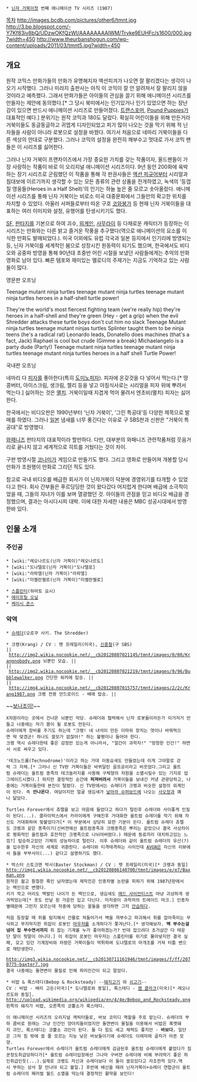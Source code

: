  * [[닌자 거북이]]첫 번째 애니메이션 TV 시리즈 (1987)
[[목차]]
http://images.bcdb.com/pictures/other6/tmnt.jpg
http://3.bp.blogspot.com/-Y7Kf83iv8bQ/UDzwOKfQzWI/AAAAAAAAIWM/Trvke9EUHFc/s1600/000.jpg?width=450
http://www.theurbanshogun.com/wp-content/uploads/2011/03/tmnt5.jpg?width=450

== 개요 ==
원작 코믹스 만화가들의 만화가 유명해지자 액션피겨가 나오면 잘 팔리겠다는 생각이 나오기 시작했다. 그러나 미라지 출판사는 아직 이 코믹이 잘 안 알려져서 잘 팔리지 않을 것이라고 예측했다. 그래서 만화가들은 아이들의 관심을 끌기 위해 애니메이션 시리즈를 만들자는 제안에 동의했다.[* 그 당시 북미에서는 인기있거나 인기 있었으면 하는 장난감이 있으면 반드시 애니메이션 시리즈로 만들어졌다. [[트랜스포머]], [[Pound Puppies]]가 대표적인 예다.] 
분위기는 원작 코믹과 180도 달랐다. 확실히 어린이들을 위해 만든거라 거북이들도 동글동글하고 귀엽게 디자인되었고 피가 많이 나오는 것을 막기 위해 적 닌자들을 사람이 아니라 로봇으로 설정을 바꿨다. 여기서 처음으로 네마리 거북이들을 다른 색상의 안대로 구분했다. 그러나 코믹의 설정을 완전히 깨부수고 멋대로 가서 코믹 팬들은 이 시리즈를 싫어한다.

그러나 닌자 거북이 프랜차이즈에서 가장 중요한 가치를 갖는 작품이자, 올드팬들이 가장 사랑하는 작품이 바로 이 오리지널 애니메이션 시리즈이다. 9년 동안 200화에 육박하는 장기 시리즈로 군림했던 이 작품을 통해 각 판권사들은 [[액션 피규어]]부터 시리얼과 침대보에 이르기까지 생각할 수 있는 모든 종류의 관련 상품을 전개하였고, 녹색의 '등껍질 영웅들(Heroes in a Half Shell)'의 인기는 하늘 높은 줄 모르고 솟아올랐다. 애니메이션 시리즈를 통해 닌자 거북이는 비로소 미국 대중문화에서 그들만의 확고한 위치를 차지할 수 있었다. 아울러 서퍼들로부터 따온 구호 [[코와붕가]] 등 현재 닌자 거북이들을 대표하는 여러 이미지와 설정, 유행어를 탄생시키기도 했다.

[[SF]], [[판타지]]를 기본으로 하여 괴수, [[외계인]], [[사무라이]] 등 다채로운 캐릭터가 등장하는 이 시리즈는 만화와는 다른 밝고 즐거운 작풍을 추구했다(역으로 애니메이션의 요소를 이식한 만화도 발매되었다.). 미국 이외에도 유럽 각국과 일본 등지에서 인기리에 방영되는 등, 닌자 거북이를 세계적인 붐으로 성장시킨 원동력이 되기도 했으며, 한국에서도 비디오와 공중파 방영을 통해 90년대 초중반 어린 시절을 보냈던 사람들에게는 추억의 만화영화로 남아 있다. 빠른 템포와 재미있는 멜로디의 주제가는 지금도 기억하고 있는 사람들이 많다. 

{{{#!html
<iframe width="420" height="315" src="//www.youtube.com/embed/qI0FbYe3lRE" frameborder="0" allowfullscreen></iframe>
}}}
영문판 오프닝

Teenage mutant ninja turtles
teenage mutant ninja turtles
teenage mutant ninja turtles
heroes in a half-shell
turtle power!

They're the world's most fiercest fighting team (we're really hip)
they're heroes in a half-shell and they're green (Hey - get a grip)
when the evil Shredder attacks
these turtle boys don't cut him no slack
Teenage Mutant ninja turtles
teenage mutant ninjas turtles
Splinter taught them to be ninja teens (he's a radical rat)
Leonardo leads, Donatello does machines (that's a fact, Jack)
Raphael is cool but crude (Gimme a break)
Michaelangelo is a party dude (Party!)
Teenage mutant ninja turtles
teenage mutant ninja turtles
teenage mutant ninja turtles
heroes in a half shell
Turtle Power! 

{{{#!html
<iframe title="YouTube video player" width="480" height="390" src="http://www.youtube.com/embed/X_LeinMJzSs" frameborder="0" allowfullscreen></iframe>
}}}
국내판 오프닝

네마리 다 [[피자]]를 좋아한다(특히 [[도미노피자]]). 피자에 온갖것을 다 넣어서 먹는다.[* 땅콩버터, 아이스크림, 생크림, 젤리 등을 넣고 아침식사로는 시리얼을 피자 위에 뿌려서 먹는다.] 싫어하는 것은 [[멸치]]. 거북이일때 지겹게 먹어 물려서 엔초비(멸치) 피자는 싫어한다.

한국에서는 비디오판은 1990년부터 '닌자 거북이', '그린 특공대'등 다양한 제목으로 발매를 하였다. 그러나 [[일본]] 냄새를 너무 풍긴다는 이유로 구 SBS판과 신판은 "거북이 특공대"로 방영했다.

[[와패니즈]] 판타지의 대표작이라 할만하다. 다만, 대부분의 와패니즈 관련작품처럼 웃음거리로 끝나지 않고 세계적으로 히트를 거뒀다는 것이 차이.

구판 방영시절 [[코나미]]가 게임으로 만들기도 했다. 그리고 영화로 만들어져 개봉할 당시 만화가 조원행이 만화로 그리던 적도 있다.

참고로 국내 비디오를 배급한 회사가 이 닌자거북이 덕분에 경영위기를 타개할 수 있었다고 한다. 회사 간부들은 푸르딩딩한 것이 왔다갔다 어지럽게 한다며 배급에 소극적이었을 때, 그들의 자녀가 이를 보며 열광했던 것. 아이들의 관점을 믿고 비디오 배급을 경정했으며, 결과는 아시다시피 대박. 이에 대한 자세한 내용은 MBC 성공시대에서 방영한바 있다.

== 인물 소개 ==
=== 주인공 === 
 * [wiki:"레오나르도(닌자 거북이)"레오나르도]
 * [wiki:"도나텔로(닌자 거북이)"도나텔로]
 * [wiki:"라파엘(닌자 거북이)"라파엘]
 * [wiki:"미켈란젤로(닌자 거북이)"미켈란젤로]

 * [[스플린터]](하마토 요시)
 * [[에이프릴 오닐]]
 * [[케이시 존스]]

=== 악역 ===
 * [[슈레더]](오로쿠 사키. The Shredder)

 * 크랭(Krang) / CV : 팻 프레일리(미국), [[신흥철]](구 SBS)
 || http://img2.wikia.nocookie.net/__cb20120807021145/tmnt/images/0/00/Krangnobody.png 뇌뿐인 모습. ||
 || http://img2.wikia.nocookie.net/__cb20120807021219/tmnt/images/9/96/Bubblewalker.png 간단한 워커에 탑승. ||
 || http://img4.wikia.nocookie.net/__cb20120807015757/tmnt/images/2/2c/Krang1987.png 크랭 전용 안드로이드 - 배에 탑승. ||

~~[[금요일(웹툰)|보나조이!]]~~
 X차원이라는 곳에서 건너온 뇌뿐인 악당. 슈레더와 협력해서 닌자 로봇들이라든가 이거저거 만들고 나중에는 자기 몸이 될 로봇도 만든다. 
 슈레더에게 장비를 주기도 하는데 "크랭! 네 녀석이 만든 이따위 장치는 엿이나 바꿔먹으면 딱 맞겠군! 하나도 쓸모가 없잖아!" 하는 불평이나 들어야 한다. 
 크랭 역시 슈레더한테 좋은 감정만 있는게 아니라서, "얼간이 과학자!" "멍청한 인간!" 하면서 서로 싸우고 있다. 

 '테크노드롬(Technodrome)'이라고 하는 거대 이동요새도 만들었는데 이게 그야말로 강력 그 자체.[* 그러나 신 TV판 거북이들은 바퀴달린 골프공이라고 비웃었다.그리고 울트럼 슈레더는 울트럼 종족의 테크놀러지를 사용해 구체형의 차원을 소멸시킬수 있는 기지로 업그레이드시켰다.] 하지만 결정적인 순간에 '''퍼져버려서''' 거북이들을 보내긴 커녕 관광당하고, 나중에는 거북이들한테 본진이 털렸다. 신 TV판에서는 슈레더가 크랭과 비슷한 설정의 외계인이 된다. 즉 '''안나온다'''. 여담이지만 얼굴 생김새가 [[날아라 슈퍼보드]]에 나오는 [[사오정]]과 꽤나 닮았다. 

 Turtles Forever에서 츄렐을 보고 마음에 들었다고 하다가 털린후 슈레더와 사이좋게 인질이 된다(...). 클라이막스에서 카라이에게 구해진후 거대화한 울트럼 슈레더를 막기 위해 자신도 거대화하여 맞붙었다가[* 이 부분에서 상당히 묘한 기분이 든다. 울트럼 슈레더 츄렐도 크랭과 같은 종족이기(신버젼에선 울트럼종족과 크랭종족은 뿌리는 같았으나 결국 사상차이로 평화적인 울트럼과 호전적인 크랭족으로 나뉘어버렸다.) 때문에 동료끼리 대치하고있는 느낌?] 탑승하고있던 기체의 성능차이로 털린다. 이후 슈레더와 같이 울트럼 슈레더의 유산(?)을 입수한후 자신의 세계로 귀환한다. 슈레더와 티격태격하는 사이인데 [[AVGN]]은 자신의 리뷰에서 둘을 부부사이(...) 같다고 설명하기도 했다.

 * 박스터 스토크맨 박사(Baxter Stockman) / CV : 팻 프레일리(미국)[* 크랭과 동일]
 http://img1.wikia.nocookie.net/__cb20120806140700/tmnt/images/e/e7/Baxman.png
 원작은 젊고 훤칠한 흑인 남자였는데 제작진은 인종차별 논란을 피하기 위해 1987년판에서는 백인으로 변했다. 
 키가 작고 머리도 백발인 나이가 든 백인으로, 생김새도 [[매드 사이언티스트]] 마냥 괴상하게 생겨먹었는데[* 옷도 만날 흰 가운만 입고 다닌다. 미치광이 과학자의 트레이드 마크.] 인종차별때문에 그런지 모르는데 작중에 당하는 꼴들을 생각하면 그저 [[안습]]하다. 

 처음 등장할 때 쥐를 탐지해서 건물로 쳐들어가서 벽을 까부수고 파괴해서 쥐를 잡아죽이는 무식하고 무지막지한 쥐잡이 로봇인 [[마우저]]를 소개하다가 쫓겨난다.[* 생각해보자. '''벽 부수는걸 넘어 집 부수면서까지''' 쥐 잡는 기계를 누가 좋아하겠는가? 빈대 잡으려다 초가삼간 다 태운단 말이 헛말이 아니다.] 이 쥐잡이 로봇인 마우저는 스플린터를 위기로 몰아넣지만 결국 실패, 갖고 있던 기계장비와 차량은 거북이들이 먹튀하여 도나텔로의 마개조를 거쳐 터틀 밴으로 재탄생한다. 

 http://img3.wikia.nocookie.net/__cb20130711161946/tmnt/images/f/ff/2070775-baxter7.jpg
 결국 나중에는 돌연변이 물질로 인해 파리인간이 되고 말았다. 

 * 비밥 & 록스테디(Bebop & Rocksteady) --[[돼지고기]] 와 [[쇠고기]]--
 CV : 비밥 - 배리 고든(미국)[* 도나텔로와 동일], 록스테디 - [[캠 클라크]](미국)[* 레오나르도와 동일]. 
 http://upload.wikimedia.org/wikipedia/en/4/4e/Bebop_and_Rocksteady.png
 왼쪽의 돼지가 비밥, 오른쪽의 코뿔소가 록스테디. 

 이 애니메이션 시리즈의 오리지널 캐릭터들로, 바보 코미디 역할을 주로 맡는다. 슈레더의 부하 콤비로 원래는 그냥 인간인 양아치들이었지만 돌연변이 물질을 이용해서 비밥은 혹멧돼지 괴인, 록스테디는 코뿔소 괴인이 된다. 둘 다 힘도 세고 체력도 좋지만 - '''바보다.''' 일단은 그저 힘 밖에 쓸 줄 모르는 지능 낮은 바보들이기에 슈레더도 이래저래 골치가 아픈 모양. 
 Turtles Forever에서 슈레더가 울트럼 슈레더에게 감금된후 울트럼 슈레더에게 붙었다가 짐꾼정도취급당하다가[* 울트럼 슈레더입장에선 그나마 구버젼 슈레더에 비해 부려먹기 좋은 하인취급인듯(...).실제로 크랭도 자신과 슈레더보다 이 둘이 쓸모있다고 자조한적 있다.역시 부하는 상사 잘 만나야 되고 볼일.] 후반에 배신을 때려 닌자거북이+슈레더 연합군이 울트럼 슈레더의 패러럴 월드 소멸을 막는데 결정적인 활약을 보인다!  
